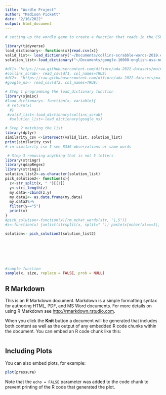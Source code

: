```yaml
---
title: "Wordle Project"
author: "Madison Pickett"
date: "2/10/2022"
output: html_document
---
```


```r
# setting up the wordle game to create a function that reads in the CSV 

library(tidyverse)
load_dictionary<- function(x){read.csv(x)}
valid_list<- load_dictionary("~/Documents/collins-scrabble-words-2019.csv")
solution_list<-load_dictionary("~/Documents/google-10000-english-usa-no-swears.csv")

#df1<-"https://raw.githubusercontent.com/difiore/ada-2022-datasets/main/collins-scrabble-words-2019.txt"
#collins_scrab<- read_csv(df1, col_names=TRUE)
#df2<- "https://raw.githubusercontent.com/difiore/ada-2022-datasets/main/google-10000-english-usa-no-swears.txt"
#google_ns<- read_csv(df2, col_names=TRUE)

# Step 1 programming the load_dictionary function 
library(sjmisc)
#load_dictionary<- function(x, variable){
 # return(x) 
  #}
 #valid_list<-load_dictionary(collins_scrab)
  #solution_list<-load_dictionary(google_ns)

# Step 2 matching the list 
library(dplyr)
similarity_csv <-intersect(valid_list, solution_list)
print(similarity_csv)
# in similarity csv I see 8336 observations or same words

 # Step 3 removing anything that is not 5 letters 
library(stringr)
library(qdapRegex)
library(stringi)
solution_list2<-as.character(solution_list)
pick_solution2<- function(x){
  z<-str_split(x, " ")[[1]] 
  y<-stri_length(z)
  my.data<-cbind(z,y)
  my.data2<- as.data.frame(my.data)
  my.data2%>% 
  filter(y=="5")
  print(x)
}
#pick_solution<-function(x){rm_nchar_words(str, "1,5")}
#z<-function(x) {unlist(strsplit(x, split=" ")) paste(x[nchar(x)===5], collapse=" ")}

solution<- pick_solution2(solution_list2)







#sample function
sample(x, size, replace = FALSE, prob = NULL)

```

## R Markdown

This is an R Markdown document. Markdown is a simple formatting syntax for authoring HTML, PDF, and MS Word documents. For more details on using R Markdown see <http://rmarkdown.rstudio.com>.

When you click the **Knit** button a document will be generated that includes both content as well as the output of any embedded R code chunks within the document. You can embed an R code chunk like this:

```r

```

## Including Plots

You can also embed plots, for example:

```r
plot(pressure)
```

Note that the `echo = FALSE` parameter was added to the code chunk to prevent printing of the R code that generated the plot.
